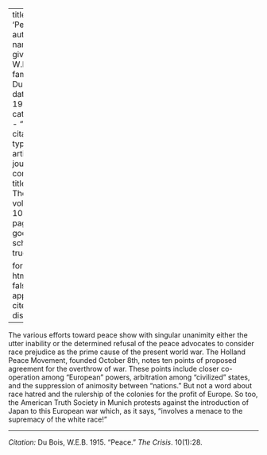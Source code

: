 
---
title: 'Peace'
author:
  - name:
      given: W.E.B.
      family: Du Bois
date: May 1915
categories: 
  - ""
citation: 
  type: article-journal
  container-title: The Crisis
  volume: 10
  issue: 1
  page: 28
google-scholar: true

format:
  html:
    toc: false
    appendix-cite-as: display
---


The various efforts toward peace show with singular unanimity either the utter inability or the determined refusal of the peace advocates to consider race prejudice as the prime cause of the present world war. The Holland Peace Movement, founded October 8th, notes ten points of proposed agreement for the overthrow of war. These points include closer co-operation among "European" powers, arbitration among "civilized" states, and the suppression of animosity between "nations." But not a word about race hatred and the rulership of the colonies for the profit of Europe. So too, the American Truth Society in Munich protests against the introduction of Japan to this European war which, as it says, "involves a menace to the supremacy of the white race!"

______
*Citation:* Du Bois, W.E.B. 1915. "Peace." *The Crisis*. 10(1):28.
